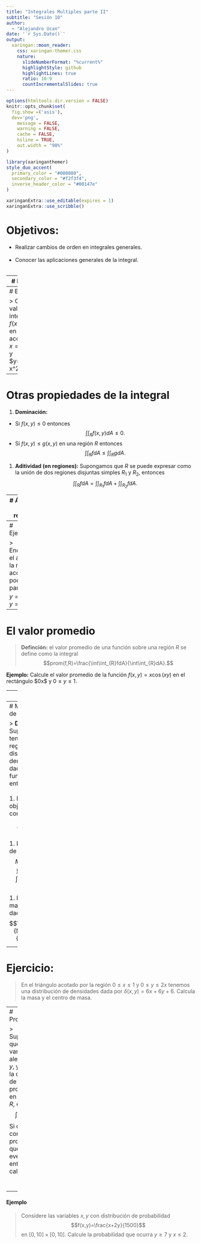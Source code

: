 ---
title: "Integrales Multiples parte II"
subtitle: "Sesión 10"
author: 
  - "Alejandro Ucan"
date: '`r Sys.Date()`'
output:
  xaringan::moon_reader:
    css: xaringan-themer.css
    nature:
      slideNumberFormat: "%current%"
      highlightStyle: github
      highlightLines: true
      ratio: 16:9
      countIncrementalSlides: true
---

```{r setup, include=FALSE}
options(htmltools.dir.version = FALSE)
knitr::opts_chunk$set(
  fig.show =('asis'),
  dev='png',
	message = FALSE,
	warning = FALSE,
	cache = FALSE,
	hiline = TRUE,
	out.width = "90%"
)
```

```{r xaringan-themer, include=FALSE, warning=FALSE}
library(xaringanthemer)
style_duo_accent(
  primary_color = "#000080",
  secondary_color = "#f2f3f4",
  inverse_header_color = "#00147e"
)
```

```{r xaringan-editable, echo=FALSE}
xaringanExtra::use_editable(expires = 1)
xaringanExtra::use_scribble()
```
# Objetivos:

 * Realizar cambios de orden en integrales generales. <br/><br/>
 * Conocer las aplicaciones generales de la integral. <br/><br/>

---
# Ejemplo: 

> Encuentra el valor de la integral de $f(x,y)=4x+2$ en la región acotada por $y=x^2$ y $y=2x,$ integrando primero respecto a $x.$



---
# Ejercicio:

> Calcula el valor de la integral de $f(x,y)=x$ en la región acotada por $x=0,$ $y=0$ y $y=\sqrt{1-x^2}.$


---
# Otras propiedades de la integral

1. __Dominación:__ 
  * Si $f(x,y)\leq 0$ entonces $$\int\int_{R} f(x,y)dA \leq 0.$$
  * Si $f(x,y)\leq g(x,y)$ en una región $R$ entonces $$\int\int_{R}f dA \leq \int\int_R g dA.$$
  
1. __Aditividad (en regiones):__ Supongamos que $R$ se puede expresar como la unión de dos regiones disjuntas simples $R_1$ y $R_2,$ entonces $$\int\int_R f dA =\int\int_{R_1}f dA + \int\int_{R_2} f dA.$$

---
# Área de una región:

> __Definición:__ el área de una región plana $R$ en $\mathbb{R}^2$ está dada por la integral $$\int\int_{R}dA.$$

__Ejemplo:__ Calcular el región de la región acotada por las rectas $y=\sqrt{x}$ y $y=x^2.$


---
# Ejercicio:

> Encuentre el área de la región acotada por la parábola $y=x^2$ y $y=x+2.$


---
# El valor promedio

> __Definción:__ el valor promedio de una función sobre una región $R$ se define como la integral $$prom(f,R)=\frac{\int\int_{R}fdA}{\int\int_{R}dA}.$$

__Ejemplo:__ Calcule el valor promedio de la función $f(x,y)=x\cos(xy)$ en el rectángulo $0\leq x\leq \pi $ y $0\leq y\leq 1.$


---
# Ejercicio: 

> La siguiente función muestra la distribución de las edades en años de una escuela donde $x$ representa el número de hombre y $y$ el de mujeres, $f(x,y)=xy+x^2+y^3,$ si sabemos que hay $0<x<10$ y $0<y<5.$ Calcule el valor promedio de la edad.

---
# Masa y Centro de Masa

> __Definición:__ Supongamos que tenemos una región $R$ cuya distribución de densidades está dada por la función $\delta(x,y),$ entonces <br/><br/>
1. La masa del objeto se define como $$\int\int_R \delta(x,y)dA.$$ <br/>
1. Los momento de masa son: $$M_x=\int\int_R y\delta(x,y)dA \mbox{ y } M_y=\int\int_R x\delta(x,y)dA.$$ <br/>
1. El centroide de masa estará dado por $$\left(\frac{M_y}{M},\frac{M_x}{M}\right).$$

---
# Ejercicio:

> En el triángulo acotado por la región $0\leq x\leq 1$ y $0\leq y \leq 2x$ tenemos una distribución de densidades dada por $\delta(x,y)=6x+6y+6.$ Calcula la masa y el centro de masa.


---
# Probabilidades

> Supongamos que tenemos variables aleatorias $x$ y $y,$ y $P(x,y)$ es la distribución de probabilidad en una región $R,$ es decir, $$\int_R PdA=1.$$ Si queremos conocer la probabilidad que ocurra un evento $C,$ entonces calculamos $$\int_C PdA.$$

---

#### Ejemplo

> Considere las variables $x,y$ con distribución de probabilidad $$f(x,y)=\frac{x+2y}{1500}$$ en $[0,10]\times[0,10].$ Calcule la probabilidad que ocurra $y\geq 7$ y $x\leq 2$.

